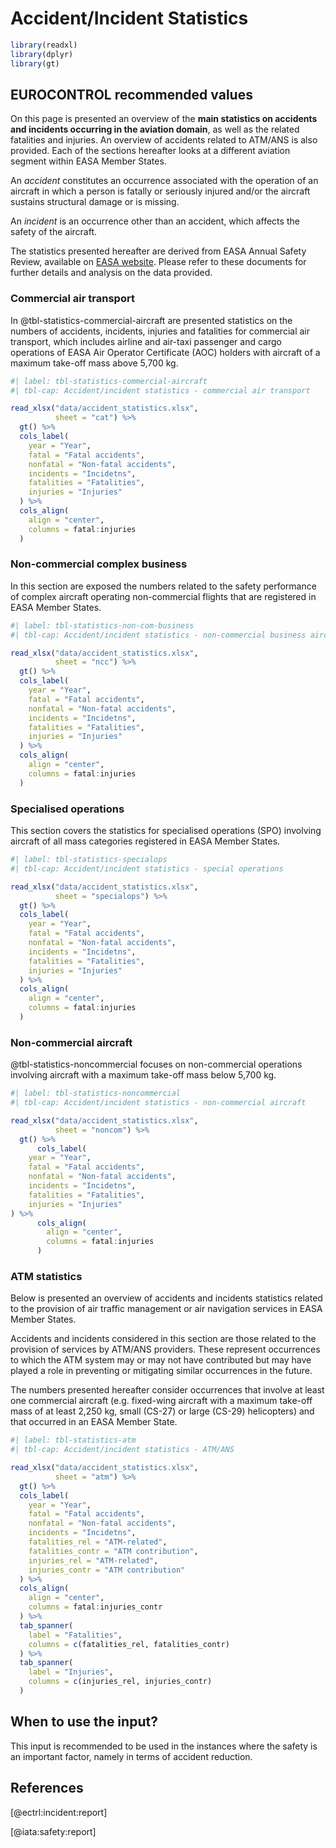 # Accident/Incident Statistics {#sec-accident-incident-statistics}

```r
library(readxl)
library(dplyr)
library(gt)
```

## EUROCONTROL recommended values

On this page is presented an overview of the **main statistics on accidents and incidents occurring in the aviation domain**, 
as well as the related fatalities 
and injuries. An overview of accidents related to ATM/ANS is also provided.
Each of the sections hereafter looks at a different aviation segment within EASA Member States. 

An *accident* constitutes an occurrence associated with the operation of an aircraft 
in which a person is fatally or seriously injured and/or the aircraft sustains
structural damage or is missing.

An *incident* is an occurrence other than an accident, which affects the safety of the aircraft.

The statistics presented hereafter are derived from EASA Annual Safety Review, 
available on [EASA website](https://www.easa.europa.eu/en/document-library/general-publications?publication_type%5b144%5d=144&page=1).
Please refer to these documents for further details and analysis on the data provided.

### Commercial air transport

In @tbl-statistics-commercial-aircraft are presented statistics on the numbers of accidents, incidents, injuries 
and fatalities for commercial air transport, which includes airline and air-taxi
passenger and cargo operations of EASA Air Operator Certificate (AOC) holders 
with aircraft of a maximum take-off mass above 5,700 kg.

```r
#| label: tbl-statistics-commercial-aircraft
#| tbl-cap: Accident/incident statistics - commercial air transport

read_xlsx("data/accident_statistics.xlsx",
          sheet = "cat") %>% 
  gt() %>% 
  cols_label(
    year = "Year",
    fatal = "Fatal accidents",
    nonfatal = "Non-fatal accidents",
    incidents = "Incidetns",
    fatalities = "Fatalities",
    injuries = "Injuries"
  ) %>% 
  cols_align(
    align = "center",
    columns = fatal:injuries
  )
```

### Non-commercial complex business

In this section are exposed the numbers related to the safety performance of 
complex aircraft operating non-commercial flights that are registered in EASA Member States.

```r
#| label: tbl-statistics-non-com-business
#| tbl-cap: Accident/incident statistics - non-commercial business aircraft

read_xlsx("data/accident_statistics.xlsx",
          sheet = "ncc") %>% 
  gt() %>% 
  cols_label(
    year = "Year",
    fatal = "Fatal accidents",
    nonfatal = "Non-fatal accidents",
    incidents = "Incidetns",
    fatalities = "Fatalities",
    injuries = "Injuries"
  ) %>% 
  cols_align(
    align = "center",
    columns = fatal:injuries
  )
```

### Specialised operations

This section covers the statistics for specialised operations (SPO) involving 
aircraft of all mass categories registered in EASA Member States.

```r
#| label: tbl-statistics-specialops
#| tbl-cap: Accident/incident statistics - special operations

read_xlsx("data/accident_statistics.xlsx",
          sheet = "specialops") %>% 
  gt() %>% 
  cols_label(
    year = "Year",
    fatal = "Fatal accidents",
    nonfatal = "Non-fatal accidents",
    incidents = "Incidetns",
    fatalities = "Fatalities",
    injuries = "Injuries"
  ) %>% 
  cols_align(
    align = "center",
    columns = fatal:injuries
  )
```

### Non-commercial aircraft

@tbl-statistics-noncommercial focuses on non-commercial operations involving aircraft with a 
maximum take-off mass below 5,700 kg.

```r
#| label: tbl-statistics-noncommercial
#| tbl-cap: Accident/incident statistics - non-commercial aircraft

read_xlsx("data/accident_statistics.xlsx",
          sheet = "noncom") %>% 
  gt() %>% 
      cols_label(
    year = "Year",
    fatal = "Fatal accidents",
    nonfatal = "Non-fatal accidents",
    incidents = "Incidetns",
    fatalities = "Fatalities",
    injuries = "Injuries"
) %>% 
      cols_align(
        align = "center",
        columns = fatal:injuries
      )  
```

### ATM statistics

Below is presented an overview of accidents and incidents statistics related to 
the provision of air traffic management or air navigation services in EASA Member States. 

Accidents and incidents considered in this section are those related to the 
provision of services by ATM/ANS providers. These represent occurrences to which
the ATM system may or may not have contributed but may have played a role in
preventing or mitigating similar occurrences in the future.

The numbers presented hereafter consider occurrences that involve at least one 
commercial aircraft (e.g. fixed-wing aircraft with a maximum take-off mass of at
least 2,250 kg, small (CS-27) or large (CS-29) helicopters) and that occurred 
in an EASA Member State.

```r
#| label: tbl-statistics-atm
#| tbl-cap: Accident/incident statistics - ATM/ANS

read_xlsx("data/accident_statistics.xlsx",
          sheet = "atm") %>% 
  gt() %>% 
  cols_label(
    year = "Year",
    fatal = "Fatal accidents",
    nonfatal = "Non-fatal accidents",
    incidents = "Incidetns",
    fatalities_rel = "ATM-related",
    fatalities_contr = "ATM contribution",
    injuries_rel = "ATM-related",
    injuries_contr = "ATM contribution"
  ) %>% 
  cols_align(
    align = "center",
    columns = fatal:injuries_contr
  ) %>% 
  tab_spanner(
    label = "Fatalities",
    columns = c(fatalities_rel, fatalities_contr)
  ) %>% 
  tab_spanner(
    label = "Injuries",
    columns = c(injuries_rel, injuries_contr)
  )
```

## When to use the input?

This input is recommended to be used in the instances where the safety is an
important factor, namely in terms of accident reduction.

## References

[@ectrl:incident:report] 

[@iata:safety:report]
